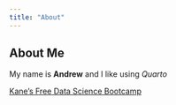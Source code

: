 ```yaml
---
title: "About"
---
```


## About Me
My name is **Andrew** and I like using *Quarto*

[Kane's Free Data Science Bootcamp](https://bootcamp.davidkane.info)
